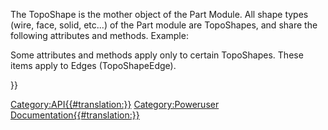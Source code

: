 <languages/>
<translate>
<!--T:11-->
{{VeryImportantMessage|(November 2018) This information may be incomplete and outdated. For the latest API, see the [https://freecad.org/api autogenerated API documentation].}}

<!--T:6-->
The TopoShape is the mother object of the Part Module. All shape types (wire, face, solid, etc...) of the Part module are TopoShapes, and share the following attributes and methods. Example:
</translate>
{{Code|code=
import Part
sh = Part.makeBox(10,10,10)
print sh.Faces
for f in sh.Faces:
   print f.Edges
}}
<translate>

<!--T:7-->
{{APIProperty|Area|The total area of the faces of the shape.}}
{{APIProperty|BoundBox|The BoundBox of the object}}
{{APIProperty|CenterOfMass|The center of mass of the current system. If the gravitational field is uniform, it is the center of gravity. The coordinates returned for the center of mass are expressed in the absolute Cartesian coordinate system.}}
{{APIProperty|CompSolids|Lists the subsequent shapes in this shape.}}
{{APIProperty|Compounds|Lists the coumpounds in this shape.}}
{{APIProperty|Edges|Lists the Edges in this shape.}}
{{APIProperty|Faces|Lists the faces in this shape.}}
{{APIProperty|Length|Total length of the edges of the shape.}}
{{APIProperty|Matrix|The current transformation of the object as matrix}}
{{APIProperty|Orientation|the orientation of the shape.}}
{{APIProperty|Placement|The current transformation of the object as placement}}
{{APIProperty|ShapeType|The type of the shape.}}
{{APIProperty|Shells|Lists the subsequent shapes in this shape.}}
{{APIProperty|Solids|List of subsequent shapes in this shape.}}
{{APIProperty|Vertexes|List of vertexes in this shape.}}
{{APIProperty|Volume|Total volume of the solids of the shape.}}
{{APIProperty|Wires|List of wires in this shape.}}
{{APIFunction|approximate| |Approximates a B-Spline-curve from this wire|a BSplineCurve object}}
{{APIFunction|check| |Checks the shape and report errors in the shape structure. This is a more detailed check as done in isValid().| }}
{{APIFunction|common|TopoShape|Intersection of this and a given topo shape.|a TopoShape}}
{{APIFunction|complement| |Computes the complement of the orientation of this shape, i.e. reverses the interior/exterior status of boundaries of this shape.|a TopoShape}}
{{APIFunction|copy| |Creates a copy of this shape|a TopoShape}}
{{APIFunction|cut|TopoShape|Difference of this and a given topo shape.|a TopoShape}}
{{APIFunction|distToShape| TopoShape |Calculates the minimum distance between this and a given TopoShape.|float<minimum distance>,list<nearest points>,list<nearest subshapes & parameters> }}
{{APIFunction|exportBrep| string |Exports the content of this shape to an BREP file. BREP is a CasCade native format.| }}
{{APIFunction|exportIges| string |Exports the content of this shape to an IGES file.| }}
{{APIFunction|exportStep| string |Exports the content of this shape to an STEP file.| }}
{{APIFunction|exportStl| string |Exports the content of this shape to an STL mesh file.| }}
{{APIFunction|extrude|Vector|Extrudes the shape along a direction.|a TopoShape}}
{{APIFunction|fuse|TopoShape|Union of this and a given topo shape.|a TopoShape}}
{{APIFunction|getAllDerivedFrom| |Returns all descentences of this object type|a list}}
{{APIFunction|hashCode| |This value is computed from the value of the underlying shape reference and the location. Orientation is not taken into account.|a string}}
{{APIFunction|isClosed| |Checks if the shape is closed.|a boolean}}
{{APIFunction|isDerivedFrom|string|Returns true if given type is a father|boolean}}
{{APIFunction|isEqual|TopoShape|Returns true if both shapes share the same TShape, have the same Location and have the same Orientation.|a boolean}}
{{APIFunction|isInside|Vector,float,Boolean|Checks if a point is inside a solid with a certain tolerance. If the 3rd parameter is True a point on a face is considered as inside|a boolean}}
{{APIFunction|isNull| |Checks if the shape is null.|a boolean}}
{{APIFunction|isPartner|TopoShape|Returns true if both shapes share the same TShape, but may have a different Location and may have a different Orientation.|a boolean}}
{{APIFunction|isSame|TopoShape|Checks if both shapes share the same geometry, true if both shapes share the same TShape, have the same Location but may have a different Orientation.|a boolean}}
{{APIFunction|isValid| |Checks if the shape is valid, i.e. neither null, nor empty nor corrupted.|a boolean}}
{{APIFunction|makeFillet|float,TopoShape|Returns a new object based on TopoShape, but with a fillet of radius 'float' applied to each edge.|a TopoShape}}
{{APIFunction|makeHomogenousWires|wire|Makes this and the given wire homogenous to have the same number of edges| a wire}}
{{APIFunction|makeOffset|float|Offsets the shape by a given ammount|a TopoShape}}
{{APIFunction|makePipe|wire|Makes a pipe by sweeping along a wire.|a TopoShape}}
{{APIFunction|makePipeShell|wire|Makes a loft defined by profiles along a wire.|a TopoShape}}
{{APIFunction|makeShapeFromMesh|mesh|Makes a compound shape out of mesh data. Note: This should be used for rather small meshes only.|a TopoShape}}
{{APIFunction|makeThickness|list,float,float|A hollowed solid is built from an initial solid and a set of faces on this solid, which are to be removed. The remaining faces of the solid become the walls of the hollowed solid, their thickness defined at the time of construction. The arguments to be passed are a list of faces to be skipped, the thickness of the walls and a tolerance value.|a TopoShape}}
{{APIFunction|nullify| |Destroys the reference to the underlying shape stored in this shape. As a result, this shape becomes null.|}}
{{APIFunction|project|TopoShape|Project a shape on this shape|a TopoShape}}
{{APIFunction|read|string|Reads in an IGES, STEP or BREP file.|a TopoShape}}
{{APIFunction|reverse| |Reverses the orientation of this shape.| }}
{{APIFunction|revolve|Vector, Vector, float|Revolves the shape around a Axis to a given degree. ex: Part.revolve(Vector(0,0,0),Vector(0,0,1),360) revolves the shape around the Z Axis 360 degree.|a TopoShape}}
{{APIFunction|rotate|Vector<position>, Vector<direction>, float<angle>|Rotates this shape by angle degrees around an axis specified by position and direction. ex: Shp.rotate(Vector(0,0,0),Vector(0,0,1),180) rotate the shape around the Z Axis 180 degrees.| }}
{{APIFunction|scale|float<factor>, [Vector<centre>]|Uniformly scales this shape by factor. Optionally specify centre of scaling transformation.| }}
{{APIFunction|section|TopoShape|Section of this with a given topo shape.|a TopoShape}}
{{APIFunction|sewShape| |Sews the shape if there is a gap.| }}
{{APIFunction|tessellate|float|Tessellate the the shape and return a list of vertices and face indices. The given float is the tolerance.|a list}}
{{APIFunction|toNurbs| |Conversion of the complete geometry of a shape into NURBS geometry. For example, all curves supporting edges of the basis shape are converted into BSpline curves, and all surfaces supporting its faces are converted into BSpline surfaces.|a NURBS curve}}
{{APIFunction|transformGeometry|matrix|Applies geometric transformation on a copy of the shape. The transformation to be applied is defined as a 4x4 matrix. The underlying geometry of the following shapes may change to a curve which supports an edge of the shape, or a surface which supports a face of the shape. For example, a circle may be transformed into an ellipse when applying an affinity transformation. It may also happen that the circle then is represented as a b-spline curve. The transformation is applied to all the curves which support edges of the shape, and all the surfaces which support faces of the shape. Note: If you want to transform a shape without changing the underlying geometry then use the methods translate or rotate.|a TopoShape}}
{{APIFunction|transformShape|matrix|Applies transformation on a shape without changing the underlying geometry.| }}
{{APIFunction|translate|Vector|Applies the translation to the current location of this shape.| }}
{{APIFunction|writeInventor| |Writes the mesh in OpenInventor format to a string.|a string}}

<!--T:8-->
Some attributes and methods apply only to certain TopoShapes. These items apply to Edges (TopoShapeEdge).  


<!--T:9-->
{{APIProperty|FirstParameter|The parameter value at one end of the Edge. Not necessarily at Vertex[0]. [https://en.wikipedia.org/wiki/Parametric_equations See Parametric Equations]}}
{{APIProperty|LastParameter|The parameter value at the other end of the Edge. Not necessarily at Vertex[1].}}
{{APIFunction|getParameterByLength|Float|Maps the interval [0,Length] to the interval [FirstParameter,LastParameter]|Float }}
{{APIFunction|valueAt|Float|Returns the 3D vector corresponding to a parameter value.|Vector}}
{{APIFunction|parameterAt|Vertex,[Face]|Returns the parameter value corresponding to a Vertex (3D point).|Float}}
{{APIFunction|tangentAt|Float|Returns the direction vector of the tangent to the edge at a parameter value (if it exists).|Vector}}
{{APIFunction|normalAt|Float|Returns the direction vector of the normal to the edge at a parameter value (if it exists uniquely).|Vector}}
{{APIFunction|curvatureAt|Float|Returns the curvature of the edge at a parameter value.|Float}}
{{APIFunction|centerOfCurvatureAt|Float|Returns the center (3D point) of the osculating circle at a parameter value.|Vector}}


</translate>
{{Userdocnavi{{#translation:}}}}
[[Category:API{{#translation:}}]]
[[Category:Poweruser Documentation{{#translation:}}]]
{{clear}}